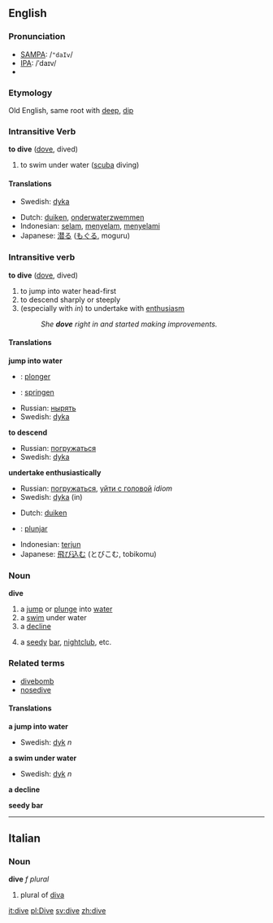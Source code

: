 ==English==
=== Pronunciation ===
*[[w:SAMPA|SAMPA]]: /<tt>"daIv</tt>/
*[[w:IPA|IPA]]: /ˈdaɪv/
*{{audio|en-us-dive.ogg|Audio (US)}}
===Etymology===
Old English, same root with [[deep]], [[dip]]
=== Intransitive Verb ===
{{en-infl-reg-other-e|div|e|}}

'''to dive''' ([[dove]], dived)

# to swim under water ([[scuba]] diving)

==== Translations ====
{{top}}

{{mid}}
*Swedish: [[dyka]]
{{bottom}}
{{checktrans}} <!--The definitions have changed since these translations were added. Please place them in their proper locations and *combine the two sets of verb definitions*-->
*Dutch: [[duiken]], [[onderwaterzwemmen]]
*Indonesian: [[selam]], [[selam|menyelam]], [[selam|menyelami]]
*Japanese: [[潜る]] ([[もぐる]], moguru)


===Intransitive verb===
{{en-infl-reg-other-e|div|e|}}

'''to dive''' ([[dove]], dived)

# to jump into water head-first
# to descend sharply or steeply 
# (especially with ''in'') to undertake with [[enthusiasm]]
#:''She '''dove''' right in and started making improvements.''

==== Translations ====
'''jump into water'''
{{top}}
*{{fr}}: [[plonger]]
*{{de}}: [[springen]]
{{mid}}
*Russian: [[нырять]]
*Swedish: [[dyka]]
{{bottom}}
'''to descend'''
{{top}}
{{mid}}
*Russian: [[погружаться]]
*Swedish: [[dyka]]
{{bottom}}
'''undertake enthusiastically'''
{{top}}
{{mid}}
*Russian: [[погружаться]], [[уйти с головой]] ''idiom''
*Swedish: [[dyka]] (in)
{{bottom}}

{{checktrans}}
*Dutch: [[duiken]]
* {{io}} : [[plunjar]]
*Indonesian: [[terjun]]
*Japanese: [[飛び込む]] (とびこむ, tobikomu)

===Noun===
'''dive'''
#a [[jump]] or [[plunge]] into [[water]]
#a [[swim]] under water
#a [[decline]]
#{{slang}} a [[seedy]] [[bar]], [[nightclub]], etc.

===Related terms===
*[[divebomb]]
*[[nosedive]]

====Translations====
'''a jump into water'''
{{top}}
{{mid}}
*Swedish: [[dyk]] ''n''
{{bottom}}

'''a swim under water'''
{{top}}
{{mid}}
*Swedish: [[dyk]] ''n''
{{bottom}}

'''a decline'''
{{top}}
{{mid}}
{{bottom}}

'''seedy bar'''
{{top}}
{{mid}}
{{bottom}}

----

==Italian==
===Noun===
'''dive''' ''f plural''

# plural of [[diva]]

[[it:dive]]
[[pl:Dive]]
[[sv:dive]]
[[zh:dive]]